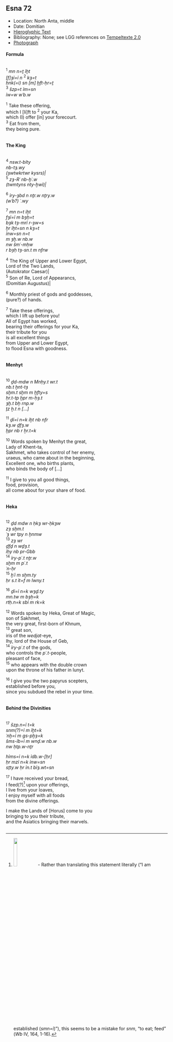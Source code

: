 ## Esna 72 {-}  
  
  
<style>  
  .col2 {  
    columns: 2 300px;         /* number of columns and width in pixels*/  
    -webkit-columns: 2 300px; /* chrome, safari */  
    -moz-columns: 2 300px;    /* firefox */  
    -webkit-column-break-inside: avoid;  
    -page-break-inside: avoid;  
    -break-inside: avoid;  
  }  
  
</style>  
  
- Location: North Anta, middle
- Date: Domitian 
- [Hieroglyphic Text](https://www.ifao.egnet.net/uploads/publications/enligne/Temples-Esna002.pdf#page=220){target="_blank"}  
- Bibliography: None; see LGG references on [Tempeltexte 2.0](http://www.tempeltexte.uni-tuebingen.de/portal/#/text-detail/370){target="_blank"}  
- [Photograph](http://www.temples-egypte.net/sud/esna/devant/montantNord.html#B1){target="_blank"} 

#### Formula {-}

<div class="col2">  

^1^ *mn n=ṯ ỉḫt  *  
*[f]ȝỉ=ỉ n* ^2^ *kȝ=t  *  
*ḥnk(=i) sn [m] ḫft-ḥr=ṯ  *  
^3^ *šzp=t ỉm=sn   *  
*ỉw=w wʿb.w  *  
  
^1^ Take these offering,  
which I [li]ft to ^2^ your Ka,  
which (I) offer [in] your forecourt.  
^3^ Eat from them,  
they being pure.  

</div>

#### The King {-}

<div class="col2"> 

^4^ *nsw.t-bỉty  *  
*nb-tȝ.wy  *  
*(ȝwtwkrtwr kysrs)|  *  
^5^ *zȝ-Rʿ nb-ḫʿ.w  *  
*(twmtyns nty-ḫwỉ)|  *  
  
^6^ *ỉry-ȝbd n nṯr.w nṯry.w  *  
*(wʿb?) ʿ.wy  *  

^7^ *mn n=t ỉḫt  *  
*fȝỉ=ỉ m bȝḥ=t  *  
*bȝk tȝ-mrỉ r-ȝw=s  *  
*ẖr ỉḫt=sn n kȝ=t  *  
*ỉnw=sn n=t *  
*m ȝḫ.w nb.w  *  
*nw šmʿ-mḥw  *  
*r bȝḥ tȝ-sn.t m nfrw  *  
  
^4^ The King of Upper and Lower Egypt,  
Lord of the Two Lands,  
(Autokrator Caesar)|  
^5^ Son of Re, Lord of Appearancs,  
(Domitian Augustus)|  
  
^6^ Monthly priest of gods and goddesses,  
(pure?) of hands.  

^7^ Take these offerings,  
which I lift up before you!  
All of Egypt has worked,  
bearing their offerings for your Ka,  
their tribute for you   
is all excellent things   
from Upper and Lower Egypt,  
to flood Esna with goodness.  

</div>

#### Menhyt {-}

<div class="col2"> 

^10^ *ḏd-mdw n Mnḥy.t wr.t  *  
*nb.t ḫnt-tȝ  *  
*sḫm.t sḫm m ḫfty=s  *  
*ḥr.t-tp ḫpr m-ḥȝ.t   *  
*ȝḫ.t bẖ rnp.w  *  
*ṯz ẖ.t n [...]  *  
  
^11^ *ḏỉ=ỉ n=k ỉḫt nb nfr  *  
*kȝ.w ḏfȝ.w  *  
*ḫpr nb r ẖr.t=k  *  
  
^10^ Words spoken by Menhyt the great,  
Lady of Khent-ta,  
Sakhmet, who takes control of her enemy,  
uraeus, who came about in the beginning,  
Excellent one, who births plants,  
who binds the body of [...]  
  
^11^ I give to you all good things,  
food, provision,  
all come about for your share of food.

</div>

#### Heka {-}

<div class="col2">

^12^ *ḏd mdw n ḥkȝ wr-ḥkȝw  *  
*zȝ sḫm.t  *  
*ʿȝ wr tpy n ẖnmw  *  
^13^ *zȝ wr   *  
*ḏfḏ n wḏȝ.t  *  
*ỉḥy nb pr-Gbb  *  
^14^ *ỉry-pʿ.t nṯr.w  *  
*sḫm m pʿ.t  *  
*ʿn-ḥr*  
^15^ *ḫʿỉ m sḫm.ty  *  
*ḥr s.t ỉt=f m Iwny.t  *  
    
^16^ *ḏỉ=ỉ n=k wȝḏ.ty  *  
*mn.tw m bȝḥ=k  *  
*rtḥ.n=k sbỉ m rk=k  *  
  
^12^ Words spoken by Heka, Great of Magic,  
son of Sakhmet,  
the very great, first-born of Khnum,  
^13^ great son,  
iris of the *wedjat*-eye,  
Ihy, lord of the House of Geb,  
^14^ *ỉry-pʿ.t* of the gods,  
who controls the *pʿ.t*-people,  
pleasant of face,  
^15^ who appears with the double crown  
upon the throne of his father in Iunyt.  
  
^16^ I give you the two papyrus scepters,  
established before you,  
since you subdued the rebel in your time.  
  
</div>


#### Behind the Divinities {-}

<div class="col2">

^17^ *šzp.n=ỉ t=k  *  
*snm(?)=ỉ m ỉḫt=k  *  
*ʿnḫ=ỉ m gs-pḫȝ=k  *  
*šms-ỉb=ỉ m wnḏ.w nb.w  *  
*nw ḥtp.w-nṯr  *  
    
*hỉms=ỉ n=k ỉdb.w-[ḥr]  *  
*ḥr mzỉ n=k ỉnw=sn  *  
*sṯty.w ḥr ỉn.t bỉȝ.wt=sn  *  
  
^17^ I have received your bread,  
I feed(?)[^fn-72-1] upon your offerings,  
I live from your loaves,  
I enjoy myself with all foods  
from the divine offerings.  
  
I make the Lands of [Horus] come to you  
bringing to you their tribute,  
and the Asiatics bringing their marvels.  

</div>

[^fn-72-1]: ![](images/72_1.png){width=15%} - Rather than translating this statement literally ("I am established (*smn=ỉ*)"), this seems to be a mistake for *snm*, "to eat; feed" (*Wb* IV, 164, 1-16).
